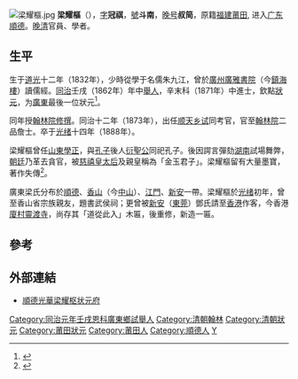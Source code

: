 [[File:梁耀樞.jpg|thumb]]
'''梁耀樞'''（{{bd|1832年||1888年|catIdx=L}}），[[表字|字]]'''冠祺'''，[[號|號]]'''斗南'''，[[晚号|晚号]]'''叔简'''，原籍[[福建|福建]][[莆田|莆田]], 进入[[广东|广东]][[順德|順德]]。[[晚清|晚清]]官員、學者。

== 生平 ==
生于[[道光|道光]]十二年（1832年），少時從學于名儒朱九江，曾於[[廣州|廣州]][[廣雅書院|廣雅書院]]（今[[镇海楼_(广州)|鎮海樓]]）讀儒經。[[同治|同治]]壬戌（1862年）年中[[舉人|舉人]]，辛末科（1871年）中進士，欽點[[狀元|狀元]]，为[[廣東|廣東]]最後一位狀元<ref name="仙蹤佛跡: 香港民間信仰百年 2019 p. 39">{{cite book | title=仙蹤佛跡: 香港民間信仰百年 | publisher=三聯書店 | series=細味香江系列 | year=2019 | isbn=978-962-04-4523-1 | url=https://books.google.com.hk/books?id=3VLTDwAAQBAJ&pg=PA39 | language=zh | access-date=2021-09-01 | page=39 | archive-date=2021-09-01 | archive-url=https://web.archive.org/web/20210901063044/https://books.google.com.hk/books?id=3VLTDwAAQBAJ&pg=PA39 | dead-url=no }}</ref>。

同年授[[翰林院|翰林院]][[修撰|修撰]]。同治十二年（1873年），出任[[顺天|顺天]][[乡试|乡试]]同考官，官至[[翰林院|翰林院]]二品詹士。卒于[[光绪|光绪]]十四年（1888年）。

梁耀樞曾任[[山東|山東]][[學正|學正]]，與[[孔子|孔子]]後人[[衍聖公|衍聖公]]同祀孔子。後因諤言彈劾[[湖南|湖南]]試場舞弊，[[朝廷|朝廷]]乃革去貪官，被[[慈禧|慈禧]][[皇太后|皇太后]]及親皇稱為「金玉君子」。梁耀樞留有大量墨寶，著作失傳<ref name="岭南状元">{{cite book | title=岭南状元传及诗文选注 | publisher=中山大学出版社 | series=珠江文化丛书 | year=2004 | isbn=978-7-306-02376-6 | url=https://books.google.com.hk/books?id=KEl0AAAAIAAJ | language=zh | access-date=2021-09-01 | page=167-169 | archive-date=2021-09-01 | archive-url=https://web.archive.org/web/20210901063216/https://books.google.com.hk/books?id=KEl0AAAAIAAJ | dead-url=no }}</ref>。

廣東梁氏分布於[[順德|順德]]、[[香山縣|香山]]（今[[中山市|中山]]）、[[江門|江門]]、[[新安|新安]]一帶。梁耀樞於[[光绪|光绪]]初年，曾至香山省宗族親友，題書武侯祠；更曾被[[新安|新安]]（[[東莞|東莞]]）鄧氏請至[[香港|香港]]作客，今香港[[廈村|廈村]][[靈渡寺|靈渡寺]]，尚存其「道從此入」木匾，後重修，新造一匾。

==參考==
{{reflist}}
==外部連結==
*[https://web.archive.org/web/20130718093810/http://lyszyf.com/ 順德光華梁耀枢状元府]

{{同治十年辛未科殿試金榜}}

{{DEFAULTSORT:Liang梁}}
[[Category:同治元年壬戌恩科廣東鄉試舉人|Category:同治元年壬戌恩科廣東鄉試舉人]]
[[Category:清朝翰林|Category:清朝翰林]]
[[Category:清朝狀元|Category:清朝狀元]]
[[Category:莆田狀元|Category:莆田狀元]]
[[Category:莆田人|Category:莆田人]]
[[Category:順德人|Category:順德人]]
[[Category:梁姓|Y]]